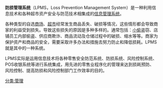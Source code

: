 '''防损管理系统'''（LPMS，Loss Prevention Management System）是一种利用信息技术和各种超市资产安全与防范技术相集成的[[信息管理系统|信息管理系统]]。

各种类型的自选[[商场|商场]]、[[超市|超市]]经常发生商品丢失、破损等情况，这些情形都会导致商家的利益受到损失。导致这些损失的原因是多种多样的。通常包括：[[小偷|小偷]]盗窃、店铺员工内部偷盗、供应商欺诈、商品流动及仓储过程中的破损、缩水等等。商家为保护资产和商品的安全，需要采取许多办法和措施去努力防止和降低损耗。LPMS就是其中的一种系统。

LPMS实际是运用信息技术将各种零售安全防范系统、防损系统、风险控制系统、POS收银系统等进行系统集成，用先进的零售业程序化的管理来达到损耗预防、风险控制、提高防损和风险控制部门工作效率的目的。


[[分类:管理|分类:管理]]